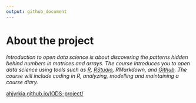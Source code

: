```yaml
---
output: github_document
---
```


# About the project

*Introduction to open data science is about discovering the patterns hidden behind numbers in matrices and arrays. The course introduces you to open data science using tools such as [R](https://www.r-project.org/), [RStudio](https://www.rstudio.com/), RMarkdown, and [Github](https://github.com/). The course will include coding in R, analyzing, modelling and maintaining a course diary.*

[ahjyrkia.github.io/IODS-project/](https://ahjyrkia.github.io/IODS-project/) 